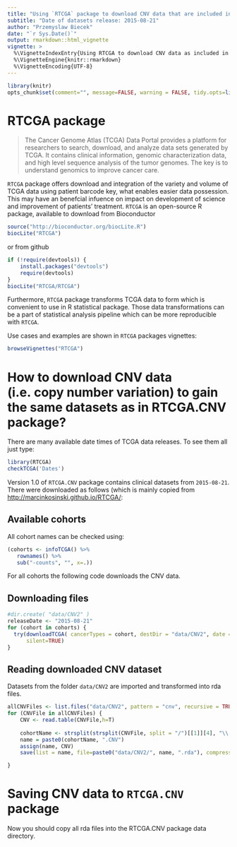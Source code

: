 ```yaml
---
title: "Using `RTCGA` package to download CNV data that are included in `RTCGA.CNV` package"
subtitle: "Date of datasets release: 2015-08-21"
author: "Przemyslaw Biecek"
date: "`r Sys.Date()`"
output: rmarkdown::html_vignette
vignette: >
  %\VignetteIndexEntry{Using RTCGA to download CNV data as included in RTCGA.CNV}
  %\VignetteEngine{knitr::rmarkdown}
  %\VignetteEncoding{UTF-8}
---
```


```r
library(knitr)
opts_chunk$set(comment="", message=FALSE, warning = FALSE, tidy.opts=list(keep.blank.line=TRUE, width.cutoff=150),options(width=150), eval = FALSE)
```

# RTCGA package

> The Cancer Genome Atlas (TCGA) Data Portal provides a platform for researchers to search, download, and analyze data sets generated by TCGA. It contains clinical information, genomic characterization data, and high level sequence analysis of the tumor genomes. The key is to understand genomics to improve cancer care.

`RTCGA` package offers download and integration of the variety and volume of TCGA data using patient barcode key, what enables easier data possession. This may have an benefcial infuence on impact on development of science and improvement of patients' treatment. `RTCGA` is an open-source R package, available to download from Bioconductor 

```r
source("http://bioconductor.org/biocLite.R")
biocLite("RTCGA")
```

or from github
```r
if (!require(devtools)) {
    install.packages("devtools")
    require(devtools)
}
biocLite("RTCGA/RTCGA")
```

Furthermore, `RTCGA` package transforms TCGA data to form which is convenient to use in R statistical package. Those data transformations can be a part of statistical analysis pipeline which can be more reproducible with `RTCGA`.

Use cases and examples are shown in `RTCGA` packages vignettes:
```r
browseVignettes("RTCGA")
```

# How to download CNV data (i.e. copy number variation) to gain the same datasets as in RTCGA.CNV package?

There are many available date times of TCGA data releases. To see them all just type:

```r
library(RTCGA)
checkTCGA('Dates')
```

Version 1.0 of `RTCGA.CNV` package contains clinical datasets from `2015-08-21`.
There were downloaded as follows (which is mainly copied from [http://marcinkosinski.github.io/RTCGA/](http://marcinkosinski.github.io/RTCGA/):

## Available cohorts

All cohort names can be checked using:
```r
(cohorts <- infoTCGA() %>% 
   rownames() %>% 
   sub("-counts", "", x=.))
```

For all cohorts the following code downloads the CNV data.

## Downloading files
```r
#dir.create( "data/CNV2" )
releaseDate <- "2015-08-21"
for (cohort in cohorts) {
  try(downloadTCGA( cancerTypes = cohort, destDir = "data/CNV2", date = releaseDate, dataSet = "Merge_snp__genome_wide_snp_6__broad_mit_edu__Level_3__segmented_scna_minus_germline_cnv_hg19__seg.Level_3" ),
      silent=TRUE)
}
```

## Reading downloaded CNV dataset

Datasets from the folder `data/CNV2` are imported and transformed into rda files.

```r
allCNVFiles <- list.files("data/CNV2", pattern = "cnv", recursive = TRUE, full.names = TRUE)
for (CNVFile in allCNVFiles) {
    CNV <- read.table(CNVFile,h=T) 
     
    cohortName <- strsplit(strsplit(CNVFile, split = "/")[[1]][4], "\\.")[[1]][1]
    name = paste0(cohortName, ".CNV")
    assign(name, CNV)
    save(list = name, file=paste0("data/CNV2/", name, ".rda"), compression_level = 9, compress = "xz")

}

```

# Saving CNV data to `RTCGA.CNV` package

Now you should copy all rda files into the RTCGA.CNV package data directory.
